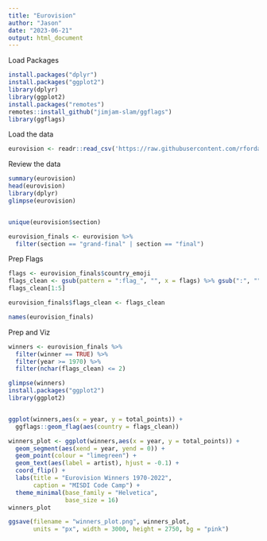 ```yaml
---
title: "Eurovision"
author: "Jason"
date: "2023-06-21"
output: html_document
---
```


Load Packages

```r
install.packages("dplyr")
install.packages("ggplot2")
library(dplyr)
library(ggplot2)
install.packages("remotes")
remotes::install_github("jimjam-slam/ggflags")
library(ggflags)


```

Load the data 

```r
eurovision <- readr::read_csv('https://raw.githubusercontent.com/rfordatascience/tidytuesday/master/data/2022/2022-05-17/eurovision.csv')

```
Review the data 

```r
summary(eurovision)
head(eurovision)
library(dplyr)
glimpse(eurovision)


unique(eurovision$section)

eurovision_finals <- eurovision %>% 
  filter(section == "grand-final" | section == "final")
```

Prep Flags 

```r
flags <- eurovision_finals$country_emoji
flags_clean <- gsub(pattern = ":flag_", "", x = flags) %>% gsub(":", "",.)
flags_clean[1:5]

eurovision_finals$flags_clean <- flags_clean

names(eurovision_finals)
```

Prep and Viz

```r
winners <- eurovision_finals %>%
  filter(winner == TRUE) %>%
  filter(year >= 1970) %>%
  filter(nchar(flags_clean) <= 2)

glimpse(winners)
install.packages("ggplot2")
library(ggplot2)


ggplot(winners,aes(x = year, y = total_points)) + 
  ggflags::geom_flag(aes(country = flags_clean))

winners_plot <- ggplot(winners,aes(x = year, y = total_points)) + 
  geom_segment(aes(xend = year, yend = 0)) +
  geom_point(colour = "limegreen") +
  geom_text(aes(label = artist), hjust = -0.1) +
  coord_flip() + 
  labs(title = "Eurovision Winners 1970-2022", 
       caption = "MISDI Code Camp") +
  theme_minimal(base_family = "Helvetica", 
                base_size = 16)
winners_plot

ggsave(filename = "winners_plot.png", winners_plot,
       units = "px", width = 3000, height = 2750, bg = "pink")
```












